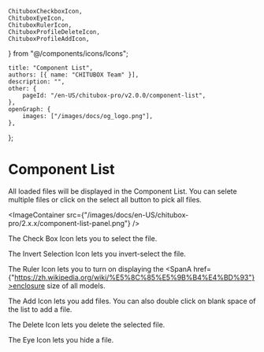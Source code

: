 	ChituboxCheckboxIcon,
	ChituboxEyeIcon,
	ChituboxRulerIcon,
	ChituboxProfileDeleteIcon,
	ChituboxProfileAddIcon,
} from "@/components/icons/Icons";

	title: "Component List",
	authors: [{ name: "CHITUBOX Team" }],
	description: "",
	other: {
		pageId: "/en-US/chitubox-pro/v2.0.0/component-list",
	},
	openGraph: {
		images: ["/images/docs/og_logo.png"],
	},
};

# Component List

All loaded files will be displayed in the Component List. You can selete multiple files or click on the select all button to pick all files.

<ImageContainer
	src={"/images/docs/en-US/chitubox-pro/2.x.x/component-list-panel.png"}
/>

The Check Box Icon <ChituboxCheckboxIcon /> lets you to select the file.

The Invert Selection Icon <InvertSelection /> lets you invert-select the file.

The Ruler Icon <ChituboxRulerIcon /> lets you to turn on displaying the <SpanA href={"https://zh.wikipedia.org/wiki/%E5%8C%85%E5%9B%B4%E4%BD%93"}>enclosure</SpanA> size of all models.

The Add Icon <ChituboxProfileAddIcon /> lets you add files. You can also double click on blank space of the list to add a file.

The Delete Icon <ChituboxProfileDeleteIcon /> lets you delete the selected file.

The Eye Icon <ChituboxEyeIcon /> lets you hide a file.
